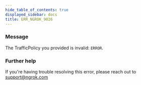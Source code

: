 ```yaml
---
hide_table_of_contents: true
displayed_sidebar: docs
title: ERR_NGROK_9026
---
```


### Message

The TrafficPolicy you provided is invalid: `ERROR`.

### Further help

If you're having trouble resolving this error, please reach out to [support@ngrok.com](mailto:support@ngrok.com?subject=Help%20with%20ERR_NGROK_9026)
